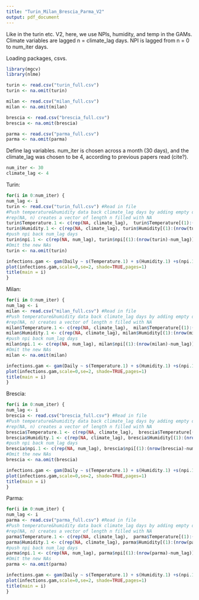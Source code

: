 ```yaml
---
title: "Turin_Milan_Brescia_Parma_V2"
output: pdf_document
---
```


Like in the turin etc. V2, here, we use NPIs, humidity, and temp in the GAMs. Climate variables are lagged n = climate_lag days. NPI is lagged from n = 0 to num_iter days.

Loading packages, csvs.
```r
library(mgcv)
library(nlme)

turin <- read.csv("turin_full.csv")
turin <- na.omit(turin)

milan <- read.csv("milan_full.csv")
milan <- na.omit(milan)

brescia <- read.csv("brescia_full.csv")
brescia <- na.omit(brescia)

parma <- read.csv("parma_full.csv")
parma <- na.omit(parma)
```

Define lag variables. num_iter is chosen across a month (30 days), and the climate_lag was chosen to be 4, according to previous papers read (cite?).
```r
num_iter <- 30
climate_lag <- 4
```

Turin:
```r
for(i in 0:num_iter) {
num_lag <- i
turin <- read.csv("turin_full.csv") #Read in file
#Push temperature&humidity data back climate_lag days by adding empty data in front
#rep(NA, n) creates a vector of length n filled with NA
turin$Temperature.1 <- c(rep(NA, climate_lag),  turin$Temperature[(1):(nrow(turin)-climate_lag)]) 
turin$Humidity.1 <- c(rep(NA, climate_lag), turin$Humidity[(1):(nrow(turin)-climate_lag)])
#push npi back num_lag days
turin$npi.1 <- c(rep(NA, num_lag), turin$npi[(1):(nrow(turin)-num_lag)])
#Omit the new NAs
turin <- na.omit(turin)

infections.gam <- gam(Daily ~ s(Temperature.1) + s(Humidity.1) +s(npi.1, k=4), family=poisson(link="log"), data=turin)
plot(infections.gam,scale=0,se=2, shade=TRUE,pages=1)
title(main = i)
}
```

Milan:
```r
for(i in 0:num_iter) {
num_lag <- i
milan <- read.csv("milan_full.csv") #Read in file
#Push temperature&humidity data back climate_lag days by adding empty data in front
#rep(NA, n) creates a vector of length n filled with NA
milan$Temperature.1 <- c(rep(NA, climate_lag),  milan$Temperature[(1):(nrow(milan)-climate_lag)]) 
milan$Humidity.1 <- c(rep(NA, climate_lag), milan$Humidity[(1):(nrow(milan)-climate_lag)])
#push npi back num_lag days
milan$npi.1 <- c(rep(NA, num_lag), milan$npi[(1):(nrow(milan)-num_lag)])
#Omit the new NAs
milan <- na.omit(milan)

infections.gam <- gam(Daily ~ s(Temperature.1) + s(Humidity.1) +s(npi.1, k=4), family=poisson(link="log"), data=milan)
plot(infections.gam,scale=0,se=2, shade=TRUE,pages=1)
title(main = i)
}
```

Brescia:
```r
for(i in 0:num_iter) {
num_lag <- i
brescia <- read.csv("brescia_full.csv") #Read in file
#Push temperature&humidity data back climate_lag days by adding empty data in front
#rep(NA, n) creates a vector of length n filled with NA
brescia$Temperature.1 <- c(rep(NA, climate_lag),  brescia$Temperature[(1):(nrow(brescia)-climate_lag)]) 
brescia$Humidity.1 <- c(rep(NA, climate_lag), brescia$Humidity[(1):(nrow(brescia)-climate_lag)])
#push npi back num_lag days
brescia$npi.1 <- c(rep(NA, num_lag), brescia$npi[(1):(nrow(brescia)-num_lag)])
#Omit the new NAs
brescia <- na.omit(brescia)

infections.gam <- gam(Daily ~ s(Temperature.1) + s(Humidity.1) +s(npi.1, k=4), family=poisson(link="log"), data=brescia)
plot(infections.gam,scale=0,se=2, shade=TRUE,pages=1)
title(main = i)
}
```


Parma:
```r
for(i in 0:num_iter) {
num_lag <- i
parma <- read.csv("parma_full.csv") #Read in file
#Push temperature&humidity data back climate_lag days by adding empty data in front
#rep(NA, n) creates a vector of length n filled with NA
parma$Temperature.1 <- c(rep(NA, climate_lag),  parma$Temperature[(1):(nrow(parma)-climate_lag)]) 
parma$Humidity.1 <- c(rep(NA, climate_lag), parma$Humidity[(1):(nrow(parma)-climate_lag)])
#push npi back num_lag days
parma$npi.1 <- c(rep(NA, num_lag), parma$npi[(1):(nrow(parma)-num_lag)])
#Omit the new NAs
parma <- na.omit(parma)

infections.gam <- gam(Daily ~ s(Temperature.1) + s(Humidity.1) +s(npi.1, k=4), family=poisson(link="log"), data=parma)
plot(infections.gam,scale=0,se=2, shade=TRUE,pages=1)
title(main = i)
}
```
